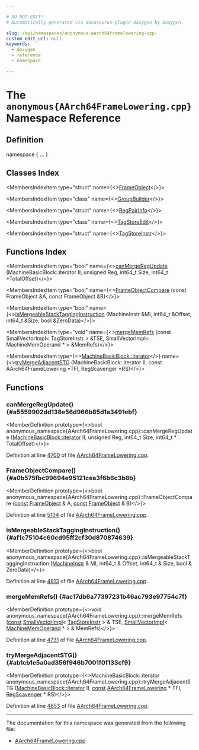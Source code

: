 ```yaml
---

# DO NOT EDIT!
# Automatically generated via docusaurus-plugin-doxygen by Doxygen.

slug: /api/namespaces/anonymous-aarch64framelowering-cpp-
custom_edit_url: null
keywords:
  - doxygen
  - reference
  - namespace

---
```





# The `anonymous{AArch64FrameLowering.cpp}` Namespace Reference

<DoxygenPage pluginConfig={pluginConfig}>



## Definition

<CodeBlock>namespace &#123; ... &#125;</CodeBlock>

## Classes Index

<MembersIndex>

<MembersIndexItem
  type="struct"
  name={<><a href="/docs/api/structs/anonymous-namespace-aarch64framelowering-cpp-/frameobject">FrameObject</a></>}>
</MembersIndexItem>

<MembersIndexItem
  type="class"
  name={<><a href="/docs/api/classes/anonymous-namespace-aarch64framelowering-cpp-/groupbuilder">GroupBuilder</a></>}>
</MembersIndexItem>

<MembersIndexItem
  type="struct"
  name={<><a href="/docs/api/structs/anonymous-namespace-aarch64framelowering-cpp-/regpairinfo">RegPairInfo</a></>}>
</MembersIndexItem>

<MembersIndexItem
  type="class"
  name={<><a href="/docs/api/classes/anonymous-namespace-aarch64framelowering-cpp-/tagstoreedit">TagStoreEdit</a></>}>
</MembersIndexItem>

<MembersIndexItem
  type="struct"
  name={<><a href="/docs/api/structs/anonymous-namespace-aarch64framelowering-cpp-/tagstoreinstr">TagStoreInstr</a></>}>
</MembersIndexItem>

</MembersIndex>

## Functions Index

<MembersIndex>

<MembersIndexItem
  type="bool"
  name={<><a href="#a5559902dd138e56d966b85d1a3491ebf">canMergeRegUpdate</a> (MachineBasicBlock::iterator II, unsigned Reg, int64&#95;t Size, int64&#95;t &#42;TotalOffset)</>}>
</MembersIndexItem>

<MembersIndexItem
  type="bool"
  name={<><a href="#a0b575fbc99694e95121cea3f6b6c3b8b">FrameObjectCompare</a> (const FrameObject &amp;A, const FrameObject &amp;B)</>}>
</MembersIndexItem>

<MembersIndexItem
  type="bool"
  name={<><a href="#af1c75104c60cd95ff2cf30d870874639">isMergeableStackTaggingInstruction</a> (MachineInstr &amp;MI, int64&#95;t &amp;Offset, int64&#95;t &amp;Size, bool &amp;ZeroData)</>}>
</MembersIndexItem>

<MembersIndexItem
  type="void"
  name={<><a href="#ac17db6a77397231b46ac793e97754c7f">mergeMemRefs</a> (const SmallVectorImpl&lt; TagStoreInstr &gt; &amp;TSE, SmallVectorImpl&lt; MachineMemOperand &#42; &gt; &amp;MemRefs)</>}>
</MembersIndexItem>

<MembersIndexItem
  type={<><a href="/docs/api/classes/llvm/machinebasicblock/#ae34c996b58df9b9ce6695a0c8b70c533">MachineBasicBlock::iterator</a></>}
  name={<><a href="#ab1cb1e5a0ad356f946b7001f0f133cf9">tryMergeAdjacentSTG</a> (MachineBasicBlock::iterator II, const AArch64FrameLowering &#42;TFI, RegScavenger &#42;RS)</>}>
</MembersIndexItem>

</MembersIndex>


<SectionDefinition>

## Functions

### canMergeRegUpdate() {#a5559902dd138e56d966b85d1a3491ebf}

<MemberDefinition
  prototype={<>bool anonymous&#95;namespace&#123;AArch64FrameLowering.cpp&#125;::canMergeRegUpdate (<a href="/docs/api/classes/llvm/machinebasicblock/#ae34c996b58df9b9ce6695a0c8b70c533">MachineBasicBlock::iterator</a> II, unsigned Reg, int64&#95;t Size, int64&#95;t &#42; TotalOffset)</>}>

Definition at line <a href="/docs/api/files/lib/lib/target/lib/target/aarch64/aarch64framelowering-cpp/#l04700">4700</a> of file <a href="/docs/api/files/lib/lib/target/lib/target/aarch64/aarch64framelowering-cpp">AArch64FrameLowering.cpp</a>.
</MemberDefinition>

### FrameObjectCompare() {#a0b575fbc99694e95121cea3f6b6c3b8b}

<MemberDefinition
  prototype={<>bool anonymous&#95;namespace&#123;AArch64FrameLowering.cpp&#125;::FrameObjectCompare (<a href="/docs/api/files/lib/lib/target/lib/target/aarch64/aarch64promoteconstant-cpp/#a90f8350fecae261c25be85d38b451bff">const</a> <a href="/docs/api/structs/anonymous-namespace-aarch64framelowering-cpp-/frameobject">FrameObject</a> &amp; A, <a href="/docs/api/files/lib/lib/target/lib/target/aarch64/aarch64promoteconstant-cpp/#a90f8350fecae261c25be85d38b451bff">const</a> <a href="/docs/api/structs/anonymous-namespace-aarch64framelowering-cpp-/frameobject">FrameObject</a> &amp; B)</>}>

Definition at line <a href="/docs/api/files/lib/lib/target/lib/target/aarch64/aarch64framelowering-cpp/#l05104">5104</a> of file <a href="/docs/api/files/lib/lib/target/lib/target/aarch64/aarch64framelowering-cpp">AArch64FrameLowering.cpp</a>.
</MemberDefinition>

### isMergeableStackTaggingInstruction() {#af1c75104c60cd95ff2cf30d870874639}

<MemberDefinition
  prototype={<>bool anonymous&#95;namespace&#123;AArch64FrameLowering.cpp&#125;::isMergeableStackTaggingInstruction (<a href="/docs/api/classes/llvm/machineinstr">MachineInstr</a> &amp; MI, int64&#95;t &amp; Offset, int64&#95;t &amp; Size, bool &amp; ZeroData)</>}>

Definition at line <a href="/docs/api/files/lib/lib/target/lib/target/aarch64/aarch64framelowering-cpp/#l04813">4813</a> of file <a href="/docs/api/files/lib/lib/target/lib/target/aarch64/aarch64framelowering-cpp">AArch64FrameLowering.cpp</a>.
</MemberDefinition>

### mergeMemRefs() {#ac17db6a77397231b46ac793e97754c7f}

<MemberDefinition
  prototype={<>void anonymous&#95;namespace&#123;AArch64FrameLowering.cpp&#125;::mergeMemRefs (<a href="/docs/api/files/lib/lib/target/lib/target/aarch64/aarch64promoteconstant-cpp/#a90f8350fecae261c25be85d38b451bff">const</a> <a href="/docs/api/classes/llvm/smallvectorimpl">SmallVectorImpl</a>&lt; <a href="/docs/api/structs/anonymous-namespace-aarch64framelowering-cpp-/tagstoreinstr">TagStoreInstr</a> &gt; &amp; TSE, <a href="/docs/api/classes/llvm/smallvectorimpl">SmallVectorImpl</a>&lt; <a href="/docs/api/classes/llvm/machinememoperand">MachineMemOperand</a> &#42; &gt; &amp; MemRefs)</>}>

Definition at line <a href="/docs/api/files/lib/lib/target/lib/target/aarch64/aarch64framelowering-cpp/#l04731">4731</a> of file <a href="/docs/api/files/lib/lib/target/lib/target/aarch64/aarch64framelowering-cpp">AArch64FrameLowering.cpp</a>.
</MemberDefinition>

### tryMergeAdjacentSTG() {#ab1cb1e5a0ad356f946b7001f0f133cf9}

<MemberDefinition
  prototype={<>MachineBasicBlock::iterator anonymous&#95;namespace&#123;AArch64FrameLowering.cpp&#125;::tryMergeAdjacentSTG (<a href="/docs/api/classes/llvm/machinebasicblock/#ae34c996b58df9b9ce6695a0c8b70c533">MachineBasicBlock::iterator</a> II, <a href="/docs/api/files/lib/lib/target/lib/target/aarch64/aarch64promoteconstant-cpp/#a90f8350fecae261c25be85d38b451bff">const</a> <a href="/docs/api/classes/llvm/aarch64framelowering">AArch64FrameLowering</a> &#42; TFI, <a href="/docs/api/classes/llvm/regscavenger">RegScavenger</a> &#42; RS)</>}>

Definition at line <a href="/docs/api/files/lib/lib/target/lib/target/aarch64/aarch64framelowering-cpp/#l04853">4853</a> of file <a href="/docs/api/files/lib/lib/target/lib/target/aarch64/aarch64framelowering-cpp">AArch64FrameLowering.cpp</a>.
</MemberDefinition>

</SectionDefinition>

<hr/>

The documentation for this namespace was generated from the following file:

<ul>
<li><a href="/docs/api/files/lib/lib/target/lib/target/aarch64/aarch64framelowering-cpp">AArch64FrameLowering.cpp</a></li>
</ul>

</DoxygenPage>
